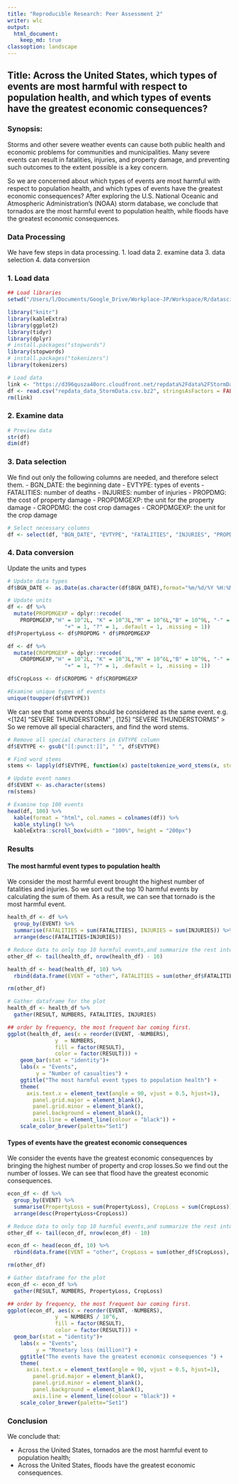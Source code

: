 ```yaml
---
title: "Reproducible Research: Peer Assessment 2"
writer: wlc
output: 
  html_document:
    keep_md: true
classoption: landscape
---
```


## Title: Across the United States, which types of events are most harmful with respect to population health, and which types of events have the greatest economic consequences?


### Synopsis: 
Storms and other severe weather events can cause both public health and economic problems for communities and municipalities. Many severe events can result in fatalities, injuries, and property damage, and preventing such outcomes to the extent possible is a key concern. 

So we are concerned about which types of events are most harmful with respect to population health, and which types of events have the greatest economic consequences? After exploring the U.S. National Oceanic and Atmospheric Administration's (NOAA) storm database, we conclude that tornados are the most harmful event to population health, while floods have the greatest economic consequences.

### Data Processing
We have few steps in data processing. 
1. load data
2. examine data
3. data selection
4. data conversion

### 1. Load data
```r
## Load libraries
setwd("/Users/l/Documents/Google_Drive/Workplace-JP/Workspace/R/datasciencecoursera/5Reproducible_Research/RepData_PeerAssessment2")

library("knitr")
library(kableExtra)
library(ggplot2)
library(tidyr)
library(dplyr)
# install.packages("stopwords")
library(stopwords)
# install.packages("tokenizers")
library(tokenizers)

# Load data
link <- "https://d396qusza40orc.cloudfront.net/repdata%2Fdata%2FStormData.csv.bz2"
df <- read.csv("repdata_data_StormData.csv.bz2", stringsAsFactors = FALSE, strip.white=TRUE, header=TRUE)
rm(link)
```

### 2. Examine data
```r
# Preview data
str(df)
dim(df)

```
### 3. Data selection
We find out only the following columns are needed, and therefore select them.
- BGN_DATE: the beginning date
- EVTYPE: types of events 
- FATALITIES: number of deaths
- INJURIES:  number of injuries
- PROPDMG: the cost of property damage
- PROPDMGEXP: the unit for the property damage 
- CROPDMG: the cost crop damages
- CROPDMGEXP: the unit for the crop damage

```r
# Select necessary columns
df <- select(df, "BGN_DATE", "EVTYPE", "FATALITIES", "INJURIES", "PROPDMG", "PROPDMGEXP", "CROPDMG", "CROPDMGEXP")
```
### 4. Data conversion
Update the units and types
```r
# Update data types
df$BGN_DATE <- as.Date(as.character(df$BGN_DATE),format="%m/%d/%Y %H:%M:%S")

# Update units 
df <- df %>% 
  mutate(PROPDMGEXP = dplyr::recode(
    PROPDMGEXP,"H" = 10^2L, "K" = 10^3L,"M" = 10^6L,"B" = 10^9L, "-" = 1,
                  "+" = 1, "?" = 1, .default = 1, .missing = 1))
df$PropertyLoss <- df$PROPDMG * df$PROPDMGEXP 

df <- df %>% 
  mutate(CROPDMGEXP = dplyr::recode(
    CROPDMGEXP,"H" = 10^2L, "K" = 10^3L,"M" = 10^6L,"B" = 10^9L, "-" = 1,
                  "+" = 1, "?" = 1, .default = 1, .missing = 1))

df$CropLoss <- df$CROPDMG * df$CROPDMGEXP 

#Examine unique types of events
unique(toupper(df$EVTYPE))
```
We can see that some events should be considered as the same event. e.g.<[124] "SEVERE THUNDERSTORM" , [125] "SEVERE THUNDERSTORMS" > So we remove all special characters, and find the word stems.

```r

# Remove all special characters in EVTYPE column
df$EVTYPE <- gsub("[[:punct:]]", " ", df$EVTYPE)

# Find word stems
stems <- lapply(df$EVTYPE, function(x) paste(tokenize_word_stems(x, stopwords = stopwords::stopwords("en"), simplify = TRUE), collapse = " "))

# Update event names
df$EVENT <- as.character(stems)
rm(stems)

# Examine top 100 events
head(df, 100) %>%
  kable(format = "html", col.names = colnames(df)) %>%
  kable_styling() %>%
  kableExtra::scroll_box(width = "100%", height = "200px")
```

### Results
#### The most harmful event types to population health
We consider the most harmful event brought the highest number of fatalities and injuries. So we sort out the top 10 harmful events by calculating the sum of them. As a result, we can see that tornado is the most harmful event.

```r
health_df <- df %>% 
  group_by(EVENT) %>% 
  summarise(FATALITIES = sum(FATALITIES), INJURIES = sum(INJURIES)) %>%  
  arrange(desc(FATALITIES+INJURIES))

# Reduce data to only top 10 harmful events,and summarize the rest into "Other"
other_df <- tail(health_df, nrow(health_df) - 10) 

health_df <- head(health_df, 10) %>%
  rbind(data.frame(EVENT = "other", FATALITIES = sum(other_df$FATALITIES), INJURIES = sum(other_df$INJURIES)))

rm(other_df)

# Gather dataframe for the plot
health_df <- health_df %>% 
  gather(RESULT, NUMBERS, FATALITIES, INJURIES)

## order by frequency, the most frequent bar coming first.
ggplot(health_df, aes(x = reorder(EVENT, -NUMBERS),
               y  = NUMBERS,
               fill = factor(RESULT),
               color = factor(RESULT))) +
    geom_bar(stat = "identity")+
    labs(x = "Events",
         y = "Number of casualties") + 
    ggtitle("The most harmful event types to population health") +
    theme(
      axis.text.x = element_text(angle = 90, vjust = 0.5, hjust=1),
        panel.grid.major = element_blank(),
        panel.grid.minor = element_blank(),
        panel.background = element_blank(),
        axis.line = element_line(colour = "black")) +
    scale_color_brewer(palette="Set1")

```

#### Types of events have the greatest economic consequences

We consider the events have the greatest economic consequences by bringing the highest number of property and crop losses.So we find out the number of losses. We can see that flood have the greatest economic consequences.

```r
econ_df <- df %>% 
  group_by(EVENT) %>% 
  summarise(PropertyLoss = sum(PropertyLoss), CropLoss = sum(CropLoss)) %>%  
  arrange(desc(PropertyLoss+CropLoss))

# Reduce data to only top 10 harmful events,and summarize the rest into "Other"
other_df <- tail(econ_df, nrow(econ_df) - 10) 

econ_df <- head(econ_df, 10) %>%
  rbind(data.frame(EVENT = "other", CropLoss = sum(other_df$CropLoss), PropertyLoss = sum(other_df$PropertyLoss)))

rm(other_df)

# Gather dataframe for the plot
econ_df <- econ_df %>% 
  gather(RESULT, NUMBERS, PropertyLoss, CropLoss)

## order by frequency, the most frequent bar coming first.
ggplot(econ_df, aes(x = reorder(EVENT, -NUMBERS),
               y  = NUMBERS / 10^6,
               fill = factor(RESULT),
               color = factor(RESULT))) +
  geom_bar(stat = "identity")+
    labs(x = "Events",
         y = "Monetary loss (million)") + 
    ggtitle("The events have the greatest economic consequences ") +
    theme(
      axis.text.x = element_text(angle = 90, vjust = 0.5, hjust=1),
        panel.grid.major = element_blank(),
        panel.grid.minor = element_blank(),
        panel.background = element_blank(),
        axis.line = element_line(colour = "black")) +
    scale_color_brewer(palette="Set1")

```

### Conclusion
We conclude that:  

- Across the United States, tornados are the most harmful event to population health;
- Across the United States, floods have the greatest economic consequences.
